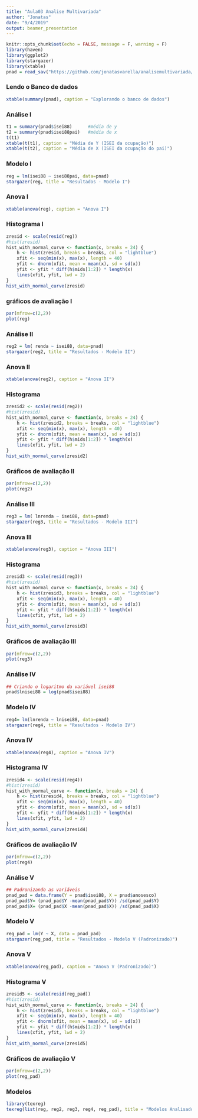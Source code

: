 ```yaml
---
title: "Aula03 Analise Multivariada"
author: "Jonatas"
date: "9/4/2019"
output: beamer_presentation
---
```


```r
knitr::opts_chunk$set(echo = FALSE, message = F, warning = F)
library(haven)
library(ggplot2)
library(stargazer)
library(xtable)
pnad = read_sav("https://github.com/jonatasvarella/analisemultivariada/blob/master/PNAD2014_30a50_novo4.sav?raw=true")

```

### Lendo o Banco de dados

```r
xtable(summary(pnad), caption = "Explorando o banco de dados")
```

\begin{table}[ht]
\tiny
\centering
\begin{tabular}{rlllllll}
  \hline
 &    anosesco &     isei88 &   isei88pai &     escpai &     escmãe &    lnrenda &     renda \\ 
  \hline
X & Min.   : 0.000   & Min.   :16.00   & Min.   :16.00   & Min.   : 0.000   & Min.   : 0.000   & Min.   : 3.689   & Min.   :    40.01   \\ 
  X.1 & 1st Qu.: 6.000   & 1st Qu.:27.00   & 1st Qu.:16.00   & 1st Qu.: 1.000   & 1st Qu.: 1.000   & 1st Qu.: 6.908   & 1st Qu.:  1000.01   \\ 
  X.2 & Median :11.000   & Median :30.00   & Median :29.00   & Median : 4.000   & Median : 4.000   & Median : 7.378   & Median :  1600.01   \\ 
  X.3 & Mean   : 9.347   & Mean   :38.91   & Mean   :30.98   & Mean   : 4.843   & Mean   : 4.889   & Mean   : 7.483   & Mean   :  2818.55   \\ 
  X.4 & 3rd Qu.:12.000   & 3rd Qu.:51.00   & 3rd Qu.:34.00   & 3rd Qu.: 8.000   & 3rd Qu.: 8.000   & 3rd Qu.: 8.006   & 3rd Qu.:  3000.01   \\ 
  X.5 & Max.   :16.000   & Max.   :90.00   & Max.   :90.00   & Max.   :16.000   & Max.   :16.000   & Max.   :11.695   & Max.   :120000.01   \\ 
   \hline
\end{tabular}
\caption{Explorando o banco de dados} 
\end{table}


### Análise I

```r
t1 = summary(pnad$isei88)      #média de y
t2 = summary(pnad$isei88pai)   #média de x
t(t1)
xtable(t(t1), caption = "Média de Y (ISEI da ocupação)")
xtable(t(t2), caption = "Média de X (ISEI da ocupação do pai)")
```
\begin{table}[ht]
\centering
\begin{tabular}{rrrrrrr}
  \hline
 & Min. & 1st Qu. & Median & Mean & 3rd Qu. & Max. \\ 
  \hline
1 & 16.00 & 27.00 & 30.00 & 38.91 & 51.00 & 90.00 \\ 
   \hline
\end{tabular}
\caption{Média de Y (ISEI da ocupação)} 
\end{table}

\begin{table}[ht]
\centering
\begin{tabular}{rrrrrrr}
  \hline
 & Min. & 1st Qu. & Median & Mean & 3rd Qu. & Max. \\ 
  \hline
1 & 16.00 & 16.00 & 29.00 & 30.98 & 34.00 & 90.00 \\ 
   \hline
\end{tabular}
\caption{Média de X (ISEI da ocupação do pai)} 
\end{table}

### Modelo I
```r
reg = lm(isei88 ~ isei88pai, data=pnad)
stargazer(reg, title = "Resultados - Modelo I")
```

\begin{table}[!htbp]
  \small
  \centering 
  \caption{Resultados - Modelo I} 
  \label{} 
\begin{tabular}{@{\extracolsep{5pt}}lc} 
\\[-1.8ex]\hline 
\hline \\[-1.8ex] 
 & \multicolumn{1}{c}{\textit{Dependent variable:}} \\ 
\cline{2-2} 
\\[-1.8ex] & isei88 \\ 
\hline \\[-1.8ex] 
 isei88pai & 0.477$^{***}$ \\ 
  & (0.014) \\ 
  & \\ 
 Constant & 24.128$^{***}$ \\ 
  & (0.506) \\ 
  & \\ 
\hline \\[-1.8ex] 
Observations & 4,383 \\ 
R$^{2}$ & 0.203 \\ 
Adjusted R$^{2}$ & 0.203 \\ 
Residual Std. Error & 16.342 (df = 4381) \\ 
F Statistic & 1,118.733$^{***}$ (df = 1; 4381) \\ 
\hline 
\hline \\[-1.8ex] 
\textit{Note:}  & \multicolumn{1}{r}{$^{*}$p$<$0.1; $^{**}$p$<$0.05; $^{***}$p$<$0.01} \\ 
\end{tabular} 
\end{table} 



### Anova I

```r
xtable(anova(reg), caption = "Anova I")
```

\begin{table}[ht]
\centering
\begin{tabular}{lrrrrr}
  \hline
 & Df & Sum Sq & Mean Sq & F value & Pr($>$F) \\ 
  \hline
isei88pai & 1 & 298787.62 & 298787.62 & 1118.73 & 0.0000 \\ 
  Residuals & 4381 & 1170062.96 & 267.08 &  &  \\ 
   \hline
\end{tabular}
\caption{Anova I} 
\end{table}

### Histograma I

```r
zresid <- scale(resid(reg))
#hist(zresid)
hist_with_normal_curve <- function(x, breaks = 24) {
    h <- hist(zresid, breaks = breaks, col = "lightblue")
    xfit <- seq(min(x), max(x), length = 40)
    yfit <- dnorm(xfit, mean = mean(x), sd = sd(x))
    yfit <- yfit * diff(h$mids[1:2]) * length(x)
    lines(xfit, yfit, lwd = 2)
}
hist_with_normal_curve(zresid)
```

### gráficos de avaliação I

```r
par(mfrow=c(2,2))
plot(reg)
```

### Análise II

```r
reg2 = lm( renda ~ isei88, data=pnad)
stargazer(reg2, title = "Resultados - Modelo II")
```

\begin{table}[!htbp] \centering
\small
  \caption{Resultados - Modelo II} 
  \label{} 
\begin{tabular}{@{\extracolsep{5pt}}lc} 
\\[-1.8ex]\hline 
\hline \\[-1.8ex] 
 & \multicolumn{1}{c}{\textit{Dependent variable:}} \\ 
\cline{2-2} 
\\[-1.8ex] & renda \\ 
\hline \\[-1.8ex] 
 isei88 & 99.373$^{***}$ \\ 
  & (3.631) \\ 
  & \\ 
 Constant & $-$1,048.060$^{***}$ \\ 
  & (156.121) \\ 
  & \\ 
\hline \\[-1.8ex] 
Observations & 4,383 \\ 
R$^{2}$ & 0.146 \\ 
Adjusted R$^{2}$ & 0.146 \\ 
Residual Std. Error & 4,400.138 (df = 4381) \\ 
F Statistic & 749.171$^{***}$ (df = 1; 4381) \\ 
\hline 
\hline \\[-1.8ex] 
\textit{Note:}  & \multicolumn{1}{r}{$^{*}$p$<$0.1; $^{**}$p$<$0.05; $^{***}$p$<$0.01} \\ 
\end{tabular} 
\end{table} 

### Anova II

```r
xtable(anova(reg2), caption = "Anova II")
```

\begin{table}[ht]
\small
\centering
\begin{tabular}{lrrrrr}
  \hline
 & Df & Sum Sq & Mean Sq & F value & Pr($>$F) \\ 
  \hline
isei88 & 1 & 14504870191.64 & 14504870191.64 & 749.17 & 0.0000 \\ 
  Residuals & 4381 & 84821486588.67 & 19361215.84 &  &  \\ 
   \hline
\end{tabular}
\caption{Anova II} 
\end{table}

### Histograma

```r
zresid2 <- scale(resid(reg2))
#hist(zresid)
hist_with_normal_curve <- function(x, breaks = 24) {
    h <- hist(zresid2, breaks = breaks, col = "lightblue")
    xfit <- seq(min(x), max(x), length = 40)
    yfit <- dnorm(xfit, mean = mean(x), sd = sd(x))
    yfit <- yfit * diff(h$mids[1:2]) * length(x)
    lines(xfit, yfit, lwd = 2)
}
hist_with_normal_curve(zresid2)
```

### Gráficos de avaliação II

```r
par(mfrow=c(2,2))
plot(reg2)
```

### Análise III

```r
reg3 = lm( lnrenda ~ isei88, data=pnad)
stargazer(reg3, title = "Resultados - Modelo III")
```

\begin{table}[!htbp] \centering
\small
  \caption{Resultados - Modelo III} 
  \label{} 
\begin{tabular}{@{\extracolsep{5pt}}lc} 
\\[-1.8ex]\hline 
\hline \\[-1.8ex] 
 & \multicolumn{1}{c}{\textit{Dependent variable:}} \\ 
\cline{2-2} 
\\[-1.8ex] & lnrenda \\ 
\hline \\[-1.8ex] 
 isei88 & 0.029$^{***}$ \\ 
  & (0.001) \\ 
  & \\ 
 Constant & 6.348$^{***}$ \\ 
  & (0.025) \\ 
  & \\ 
\hline \\[-1.8ex] 
Observations & 4,383 \\ 
R$^{2}$ & 0.359 \\ 
Adjusted R$^{2}$ & 0.359 \\ 
Residual Std. Error & 0.714 (df = 4381) \\ 
F Statistic & 2,458.062$^{***}$ (df = 1; 4381) \\ 
\hline 
\hline \\[-1.8ex] 
\textit{Note:}  & \multicolumn{1}{r}{$^{*}$p$<$0.1; $^{**}$p$<$0.05; $^{***}$p$<$0.01} \\ 
\end{tabular} 
\end{table} 

### Anova III

```r
xtable(anova(reg3), caption = "Anova III")
```

\begin{table}[ht]
\centering
\begin{tabular}{lrrrrr}
  \hline
 & Df & Sum Sq & Mean Sq & F value & Pr($>$F) \\ 
  \hline
isei88 & 1 & 1251.45 & 1251.45 & 2458.06 & 0.0000 \\ 
  Residuals & 4381 & 2230.45 & 0.51 &  &  \\ 
   \hline
\end{tabular}
\caption{Anova III} 
\end{table}

### Histograma

```r
zresid3 <- scale(resid(reg3))
#hist(zresid)
hist_with_normal_curve <- function(x, breaks = 24) {
    h <- hist(zresid3, breaks = breaks, col = "lightblue")
    xfit <- seq(min(x), max(x), length = 40)
    yfit <- dnorm(xfit, mean = mean(x), sd = sd(x))
    yfit <- yfit * diff(h$mids[1:2]) * length(x)
    lines(xfit, yfit, lwd = 2)
}
hist_with_normal_curve(zresid3)
```

### Gráficos de avaliação III

```r
par(mfrow=c(2,2))
plot(reg3)
```

### Análise IV

```r
## Criando o logaritmo da variável isei88
pnad$lnisei88 = log(pnad$isei88)
```

### Modelo IV
```r
reg4= lm(lnrenda ~ lnisei88, data=pnad)
stargazer(reg4, title = "Resultados - Modelo IV")
```

\begin{table}[!htbp] \centering 
\small
  \caption{Resultados - Modelo IV} 
  \label{} 
\begin{tabular}{@{\extracolsep{5pt}}lc} 
\\[-1.8ex]\hline 
\hline \\[-1.8ex] 
 & \multicolumn{1}{c}{\textit{Dependent variable:}} \\ 
\cline{2-2} 
\\[-1.8ex] & lnrenda \\ 
\hline \\[-1.8ex] 
 lnisei88 & 1.180$^{***}$ \\ 
  & (0.024) \\ 
  & \\ 
 Constant & 3.285$^{***}$ \\ 
  & (0.084) \\ 
  & \\ 
\hline \\[-1.8ex] 
Observations & 4,383 \\ 
R$^{2}$ & 0.365 \\ 
Adjusted R$^{2}$ & 0.365 \\ 
Residual Std. Error & 0.710 (df = 4381) \\ 
F Statistic & 2,517.178$^{***}$ (df = 1; 4381) \\ 
\hline 
\hline \\[-1.8ex] 
\textit{Note:}  & \multicolumn{1}{r}{$^{*}$p$<$0.1; $^{**}$p$<$0.05; $^{***}$p$<$0.01} \\ 
\end{tabular} 
\end{table} 

### Anova IV

```r
xtable(anova(reg4), caption = "Anova IV")
```

\begin{table}[ht]
\centering
\begin{tabular}{lrrrrr}
  \hline
 & Df & Sum Sq & Mean Sq & F value & Pr($>$F) \\ 
  \hline
lnisei88 & 1 & 1270.56 & 1270.56 & 2517.18 & 0.0000 \\ 
  Residuals & 4381 & 2211.34 & 0.50 &  &  \\ 
   \hline
\end{tabular}
\caption{Anova IV} 
\end{table}

### Histograma IV

```r
zresid4 <- scale(resid(reg4))
#hist(zresid)
hist_with_normal_curve <- function(x, breaks = 24) {
    h <- hist(zresid4, breaks = breaks, col = "lightblue")
    xfit <- seq(min(x), max(x), length = 40)
    yfit <- dnorm(xfit, mean = mean(x), sd = sd(x))
    yfit <- yfit * diff(h$mids[1:2]) * length(x)
    lines(xfit, yfit, lwd = 2)
}
hist_with_normal_curve(zresid4)
```

### Gráficos de avaliação IV

```r
par(mfrow=c(2,2))
plot(reg4)
```


### Análise V

```r
## Padronizando as variáveis
pnad_pad = data.frame(Y = pnad$isei88, X = pnad$anosesco)
pnad_pad$Y= (pnad_pad$Y -mean(pnad_pad$Y)) /sd(pnad_pad$Y)
pnad_pad$X= (pnad_pad$X -mean(pnad_pad$X)) /sd(pnad_pad$X)
```

### Modelo V

```r
reg_pad = lm(Y ~ X, data = pnad_pad)
stargazer(reg_pad, title = "Resultados - Modelo V (Padronizado)")
```

\begin{table}[!htbp] \centering 
\small
  \caption{Resultados - Modelo V (Padronizado)} 
  \label{} 
\begin{tabular}{@{\extracolsep{5pt}}lc} 
\\[-1.8ex]\hline 
\hline \\[-1.8ex] 
 & \multicolumn{1}{c}{\textit{Dependent variable:}} \\ 
\cline{2-2} 
\\[-1.8ex] & Y \\ 
\hline \\[-1.8ex] 
 X & 0.584$^{***}$ \\ 
  & (0.012) \\ 
  & \\ 
 Constant & 0.000 \\ 
  & (0.012) \\ 
  & \\ 
\hline \\[-1.8ex] 
Observations & 4,383 \\ 
R$^{2}$ & 0.341 \\ 
Adjusted R$^{2}$ & 0.341 \\ 
Residual Std. Error & 0.812 (df = 4381) \\ 
F Statistic & 2,264.319$^{***}$ (df = 1; 4381) \\ 
\hline 
\hline \\[-1.8ex] 
\textit{Note:}  & \multicolumn{1}{r}{$^{*}$p$<$0.1; $^{**}$p$<$0.05; $^{***}$p$<$0.01} \\ 
\end{tabular} 
\end{table}

### Anova V

```r
xtable(anova(reg_pad), caption = "Anova V (Padronizado)")
```

\begin{table}[ht]
\centering
\begin{tabular}{lrrrrr}
  \hline
 & Df & Sum Sq & Mean Sq & F value & Pr($>$F) \\ 
  \hline
X & 1 & 1493.12 & 1493.12 & 2264.32 & 0.0000 \\ 
  Residuals & 4381 & 2888.88 & 0.66 &  &  \\ 
   \hline
\end{tabular}
\caption{Anova V (Padronizado)} 
\end{table}

### Histograma V

```r
zresid5 <- scale(resid(reg_pad))
#hist(zresid)
hist_with_normal_curve <- function(x, breaks = 24) {
    h <- hist(zresid5, breaks = breaks, col = "lightblue")
    xfit <- seq(min(x), max(x), length = 40)
    yfit <- dnorm(xfit, mean = mean(x), sd = sd(x))
    yfit <- yfit * diff(h$mids[1:2]) * length(x)
    lines(xfit, yfit, lwd = 2)
}
hist_with_normal_curve(zresid5)
```

### Gráficos de avaliação V

```r
par(mfrow=c(2,2))
plot(reg_pad)
```


### Modelos

```r
library(texreg)
texreg(list(reg, reg2, reg3, reg4, reg_pad), title = "Modelos Analisados")
```

\begin{table}
\small
\begin{center}
\begin{tabular}{l c c c c c }
\hline
 & Model 1 & Model 2 & Model 3 & Model 4 & Model 5 \\
\hline
(Intercept) & $24.13^{***}$ & $-1048.06^{***}$ & $6.35^{***}$ & $3.29^{***}$ & $0.00$       \\
            & $(0.51)$      & $(156.12)$       & $(0.03)$     & $(0.08)$     & $(0.01)$     \\
isei88pai   & $0.48^{***}$  &                  &              &              &              \\
            & $(0.01)$      &                  &              &              &              \\
isei88      &               & $99.37^{***}$    & $0.03^{***}$ &              &              \\
            &               & $(3.63)$         & $(0.00)$     &              &              \\
lnisei88    &               &                  &              & $1.18^{***}$ &              \\
            &               &                  &              & $(0.02)$     &              \\
X           &               &                  &              &              & $0.58^{***}$ \\
            &               &                  &              &              & $(0.01)$     \\
\hline
R$^2$       & 0.20          & 0.15             & 0.36         & 0.36         & 0.34         \\
Adj. R$^2$  & 0.20          & 0.15             & 0.36         & 0.36         & 0.34         \\
Num. obs.   & 4383          & 4383             & 4383         & 4383         & 4383         \\
RMSE        & 16.34         & 4400.14          & 0.71         & 0.71         & 0.81         \\
\hline
\multicolumn{6}{l}{\scriptsize{$^{***}p<0.001$, $^{**}p<0.01$, $^*p<0.05$}}
\end{tabular}
\caption{Statistical models}
\label{table:coefficients}
\end{center}
\end{table}
